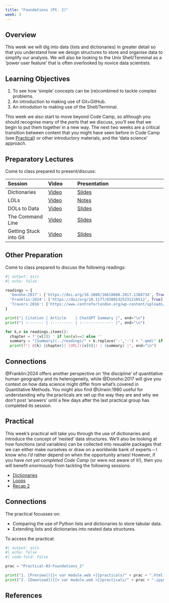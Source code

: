 ```yaml
---
title: "Foundations (Pt. 2)"
week: 3
---
```


## Overview

This week we will dig into data (lists and dictionaries) in greater detail so that you understand how we design structures to store and organise data to simplify our analysis. We will also be looking to the Unix Shell/Terminal as a 'power user feature' that is often overlooked by novice data scientists. 

::: {.callout-important}
## Learning Objectives

1. To see how 'simple' concepts can be (re)combined to tackle complex problems.
2. An introduction to making use of Git+GitHub.
3. An introdution to making use of the Shell/Terminal.

::: 

This week we also start to move beyond Code Camp, so although you should recognise many of the _parts_ that we discuss,  you'll see that we begin to put them together in a new way. The next two weeks are a critical transition between content that you might have seen before in Code Camp (see [Practical](#practical)) or other introductory materials, and the 'data science' approach.

## Preparatory Lectures

Come to class prepared to present/discuss:

| Session | Video | Presentation    | 
| :------ | :---- | :-------------- | 
| Dictionaries | [Video]({{< var vids.dicts >}}) | [Slides](../lectures/{{< meta week >}}.1-Dictionaries.qmd) | 
| LOLs | [Video]({{< var vids.lols >}}) |[Notes](../lectures/{{< meta week >}}.2-LOLs.qmd) | 
| DOLs to Data | [Video]({{< var vids.dols >}}) | [Slides](../lectures/{{< meta week >}}.3-DOLs_to_Data.qmd) | 
| The Command Line | [Video]({{< var vids.cli >}}) | [Slides](../lectures/{{< meta week >}}.4-The_Command_Line.qmd) | 
| Getting Stuck into Git | [Video]({{< var vids.git >}}) | [Slides](../lectures/{{< meta week >}}.5-Git.qmd) | 

## Other Preparation

Come to class prepared to discuss the following readings:

```python
#| output: asis
#| echo: false

readings = {
  'Donoho:2017': ['https://doi.org/10.1080/10618600.2017.1384734', True],
  'Franklin:2024': ['https://doi/org/10.1177/03091325231210512', True],
  'Travers:2016': ['https://www.centreforlondon.org/wp-content/uploads/2016/08/CFLJ4292-London-Inequality-04_16_WEB_V4.pdf', False],
}

print("| Citation | Article    | ChatGPT Summary |", end="\n")
print("| :------- | :--------- | :-------------- |", end="\n")

for k,v in readings.items():
  chapter = f'{v[2]} ' if len(v)==3 else ''
  summary = "[Summary](../readings/" + k.replace(':','-') + ".qmd)" if v[1] else "N/A"
  print(f"| @{k} {chapter}| [URL]({v[0]}) | {summary} |", end="\n")

```

::: {.callout-tip}

## Connections

@Franklin:2024 offers another perspective on 'the discipline' of quantitative human geography and its heterogeneity, while @Donoho:2017 will give you context on how data science might differ from what's covered in Quantitative Methods. You might also find @Unwin:1980 useful for understanding why the practicals are set up the way they are and why we don't post 'answers' until a few days after the last practical group has completed its session. 

:::

## Practical

This week's practical will take you through the use of dictionaries and introduce the concept of 'nested' data structures. We'll also be looking at how functions (and variables) can be collected into resuable packages that we can either make ourselves or draw on a worldwide bank of experts -- I know who _I'd_ rather depend on when the opportunity arises! However, if you have *not yet completed Code Camp* (or were not aware of it!), then you will benefit *enormously* from tackling the following sessions:

- [Dictionaries](https://jreades.github.io/code-camp/lessons/Dicts.html)
- [Loops](https://jreades.github.io/code-camp/lessons/Loops.html)
- [Recap 2](https://jreades.github.io/code-camp/lessons/Recap_2.html)

::: {.callout-tip}
## Connections

The practical focusses on:

- Comparing the use of Python lists and dictionaries to store tabular data.
- Extending lists and dictionaries into nested data structures.

::: 

To access the practical:

```python
#| output: asis
#| echo: false
#| code-fold: false

prac = "Practical-03-Foundations_2"

print("1. [Preview]({{< var module.web >}}practicals/" + prac + ".html)")
print("2. [Download]({{< var module.web >}}practicals/" + prac + ".ipynb)")

```

## References
